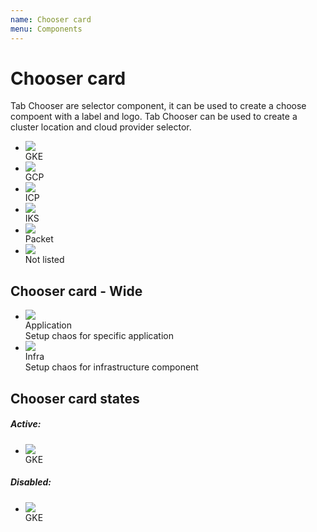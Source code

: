 ```yaml
---
name: Chooser card
menu: Components
---
```




# Chooser card


Tab Chooser are selector component, it can be used to create a choose compoent with a label and logo.
Tab Chooser can be used to create a cluster location and cloud provider selector.
<Playground>
  <ul className="chooser-card">
    <li className="chooser-card-item">
      <div className="chooser-card-head">
        <div className="chooser-card-logo">
          <img src={gke} />
        </div>
      </div>
      <div className="chooser-card-body">
        <div className="chooser-card-label">
        GKE
        </div>
      </div>  
    </li>
    <li className="chooser-card-item">
      <div className="chooser-card-head">
        <div className="chooser-card-logo">
          <img src={gcp} />
        </div>
      </div>
      <div className="chooser-card-body">
        <div className="chooser-card-label">
        GCP
        </div>
      </div>
    </li>
    <li className="chooser-card-item">
      <div className="chooser-card-head">
        <div className="chooser-card-logo">
          <img src={aks} />
        </div>
      </div>
      <div className="chooser-card-body">
        <div className="chooser-card-label">
        ICP
        </div>
      </div>
    </li>
    <li className="chooser-card-item">
      <div className="chooser-card-head">
        <div className="chooser-card-logo">
          <img src={iks} />
        </div>
      </div>
      <div className="chooser-card-body">
        <div className="chooser-card-label">
        IKS
        </div>
      </div>
    </li>
    <li className="chooser-card-item">
      <div className="chooser-card-head">
        <div className="chooser-card-logo">
          <img src={packet} />
        </div>
      </div>
      <div className="chooser-card-body">
        <div className="chooser-card-label">
        Packet
        </div>
      </div>
    </li>
    <li className="chooser-card-item">
      <div className="chooser-card-head">
        <div className="chooser-card-logo">
          <img src={other} />
        </div>
      </div>
      <div className="chooser-card-body">
        <div className="chooser-card-label">
        Not listed
        </div>
      </div>
    </li>
  </ul>
</Playground>

## Chooser card - Wide

<Playground>
<ul className="chooser-card chooser-card-wide">
  <li className="chooser-card-item">
      <div className="chooser-card-head">
        <div className="chooser-card-logo">
          <img src={gke} />
        </div>
      </div>
      <div className="chooser-card-body">
        <div className="chooser-card-label chooser-card-head">
          Application
        </div> 
        <span>Setup chaos for specific application</span>
      </div>    
  </li>
  <li className="chooser-card-item">
      <div className="chooser-card-head">
        <div className="chooser-card-logo">
          <img src={eks} />
        </div>
      </div>
      <div className="chooser-card-body">
        <div className="chooser-card-label chooser-card-head">
          Infra
        </div> 
        <span>Setup chaos for infrastructure component</span>
      </div>  
  </li>
</ul>
</Playground>

## Chooser card states

<Playground>
<h5>Active:</h5>
<ul className="chooser-card">
  <li className="chooser-card-item active">
      <div className="chooser-card-head">
        <div className="chooser-card-logo">
          <img src={gke} />
        </div>
      </div>
      <div className="chooser-card-body">
        <div className="chooser-card-label">
        GKE
        </div>
      </div>  
    </li>
</ul>
<h5>Disabled:</h5>
<ul className="chooser-card">
    <li className="chooser-card-item disabled">
      <div className="chooser-card-head">
        <div className="chooser-card-logo">
          <img src={gke} />
        </div>
      </div>
      <div className="chooser-card-body">
        <div className="chooser-card-label">
        GKE
        </div>
      </div>  
    </li>
</ul>
</Playground>